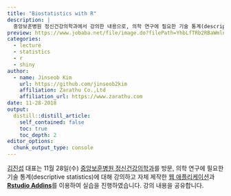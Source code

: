 ```yaml
---
title: "Biostatistics with R"
description: |
  중앙보훈병원 정신건강의학과에서 강의한 내용으로, 의학 연구에 필요한 기술 통계(descriptive statistics)를 정리하고 웹 애플리케이션과 Rstudio Addins을 이용하여 실습하였습니다. 
preview: https://www.jobaba.net/file/image.do?filePath=YhbLfTRb2RBaWmlnWg8493cm8rlHOSSeIQqGBWfJDxflkdgRc6ia3PT2tEO92Cj9
categories:
  - lecture
  - statistics
  - r
  - shiny
author:
  - name: Jinseob Kim
    url: https://github.com/jinseob2kim
    affiliation: Zarathu Co.,Ltd
    affiliation_url: https://www.zarathu.com
date: 11-28-2018
output:
  distill::distill_article:
    self_contained: false
    toc: true
    toc_depth: 2
editor_options: 
  chunk_output_type: console
---
```




[김진섭](https://github.com/jinseob2kim) 대표는 11월 28일(수) [중앙보훈병원 정신건강의학과](https://seoul.bohun.or.kr/040part/01_body.php?left=26&idx=82)를 방문, 의학 연구에 필요한 기술 통계(descriptive statistics)에 대해 강의하고 자체 제작한 [웹 애플리케이션](https://jinseob2kim.shinyapps.io/BasicStat/)과 **[Rstudio Addins](https://rstudio.github.io/rstudioaddins/)**를 이용하여 실습을 진행하였습니다. 강의 내용을 공유합니다. 

